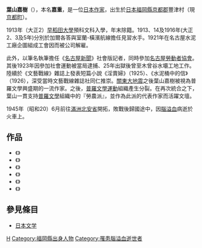{{japanese|japanese=葉山嘉樹|kana=はやま よしき|romaji=Hayama Yoshiki}}

'''葉山嘉樹'''（{{bd|1894年|3月12日|1945年|10月18日}}），本名'''嘉重'''，是一位[[日本|日本]][[作家|作家]]，出生於[[日本|日本]][[福岡縣|福岡縣]][[京都郡|京都郡]]豐津村（現[[京都町|京都町]]）。

1913年（大正2）[[早稻田大學|早稻田大學]]預科文科入學，年末除籍。1913、14及1916年(大正2、3及5年)分別於加爾各答與室蘭-橫濱航線擔任見習水手。1921年在名古屋水泥工廠企圖組成工會因而被公司解雇。

此外，以筆名執筆擔任《[[名古屋新聞|名古屋新聞]]》社會版記者，同時參加[[名古屋勞動者協會|名古屋勞動者協會]]。其後1923年因參加社會運動被當局逮捕、25年出獄後曾至木曾谷水壩工地工作。陸續於《文藝戰線》雜誌上發表短篇小說《淫賣婦》（1925）、《水泥桶中的信》（1926），深受當時文藝戰線雜誌社同仁推崇。[[關東大地震|關東大地震]]之後葉山嘉樹被視為普羅文學興盛期的一流作家。之後，[[普羅文學運動|普羅文學運動]]組織產生分裂。在再次統合之下，葉山一貫支持[[普羅文學|普羅文學]]組織中的『勞農派』，並作為此派的代表作家而活躍文壇。

1945年（昭和20）6月前往[[滿洲國|滿洲]][[北安省|北安省]]開拓，敗戰後歸國途中，因[[腦溢血|腦溢血]]病逝於火車上。

== 作品 ==

* 《{{lang|ja|牢獄の半日}}》
* 《{{lang|ja|淫売婦}}》
* 《{{lang|ja|セメント樽の中の手紙}}》
* 《{{lang|ja|海に生くる人々}}》
* 《{{lang|ja|移動する村落}}》
* 《{{lang|ja|濁流}}》

== 參見條目 ==

* [[日本文学|日本文学]]

{{Authority control}}
{{Japan-writer-stub}}

[[Category:日本作家|H]]
[[Category:福岡縣出身人物|Category:福岡縣出身人物]]
[[Category:罹患腦溢血逝世者|Category:罹患腦溢血逝世者]]